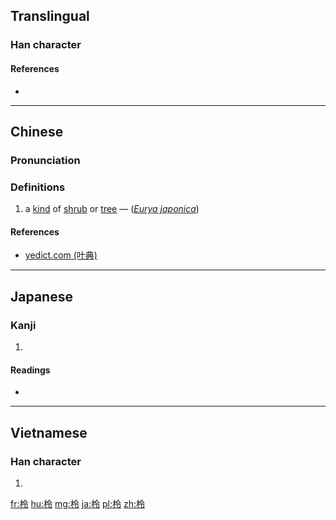 ==Translingual==

===Han character===
{{Han char|rn=75|rad=木|as=05|sn=9|four=48927|canj=DOII|ids=⿰木令}}

====References====
* {{Han ref|kx=0518.060|dkj=14601|dj=0906.080|hdz=21186.070|uh=67C3|ud=26563|bh=CF61|bd=53089}}

----

==Chinese==
{{zh-forms}}

===Pronunciation===
{{zh-pron
|m=líng
|c=ling4
|mc=y
|oc=y
|ma=
|cat=pn
}}

===Definitions===
# a [[kind]] of [[shrub]] or [[tree]] — (''[[w:Eurya japonica|Eurya japonica]]'')

====References====
*[http://yedict.com/htm/67/67C3.htm yedict.com (叶典)]

----

==Japanese==

===Kanji===
{{ja-kanji|grade=|rs=木05}}

# {{defn|lang=ja|sort=木05}}

====Readings====
* {{ja-readings|on=[[れい]] (rei), [[りょう]] (ryō)|kun=}}

----

==Vietnamese==

===Han character===
{{vi-readings|rs=木05| hanviet = rành}}

# {{defn|lang=vi|sort=木05}}

[[fr:柃]]
[[hu:柃]]
[[mg:柃]]
[[ja:柃]]
[[pl:柃]]
[[zh:柃]]